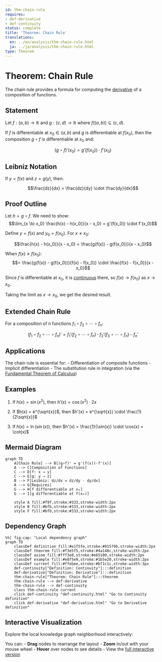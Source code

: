 ```yaml
---
id: thm-chain-rule
requires:
- def-derivative
- def-continuity
status: complete
title: 'Theorem: Chain Rule'
translations:
  en: ../en/analysis/thm-chain-rule.html
  ja: ../ja/analysis/thm-chain-rule.html
type: Theorem
---
```


# Theorem: Chain Rule {#thm-chain-rule}

The chain rule provides a formula for computing the [derivative](def-derivative.qmd) of a composition of functions.

## Statement

Let $f: (a, b) \to \mathbb{R}$ and $g: (c, d) \to \mathbb{R}$ where $f((a, b)) \subseteq (c, d)$.

If $f$ is differentiable at $x_0 \in (a, b)$ and $g$ is differentiable at $f(x_0)$, then the composition $g \circ f$ is differentiable at $x_0$ and:

$$(g \circ f)'(x_0) = g'(f(x_0)) \cdot f'(x_0)$$

## Leibniz Notation

If $y = f(x)$ and $z = g(y)$, then:

$$\frac{dz}{dx} = \frac{dz}{dy} \cdot \frac{dy}{dx}$$

## Proof Outline

Let $h = g \circ f$. We need to show:
$$\lim_{x \to x_0} \frac{h(x) - h(x_0)}{x - x_0} = g'(f(x_0)) \cdot f'(x_0)$$

Define $y = f(x)$ and $y_0 = f(x_0)$. For $x \neq x_0$:

$$\frac{h(x) - h(x_0)}{x - x_0} = \frac{g(f(x)) - g(f(x_0))}{x - x_0}$$

When $f(x) \neq f(x_0)$:
$$= \frac{g(f(x)) - g(f(x_0))}{f(x) - f(x_0)} \cdot \frac{f(x) - f(x_0)}{x - x_0}$$

Since $f$ is differentiable at $x_0$, it is [continuous](def-continuity.qmd) there, so $f(x) \to f(x_0)$ as $x \to x_0$.

Taking the limit as $x \to x_0$, we get the desired result.

## Extended Chain Rule

For a composition of $n$ functions $f_1 \circ f_2 \circ \cdots \circ f_n$:

$$(f_1 \circ f_2 \circ \cdots \circ f_n)' = f_1'(f_2 \circ \cdots \circ f_n) \cdot f_2'(f_3 \circ \cdots \circ f_n) \cdots f_n'$$

## Applications

The chain rule is essential for:
- Differentiation of composite functions
- Implicit differentiation
- The substitution rule in integration (via the [Fundamental Theorem of Calculus](thm-fundamental-calculus.qmd))

## Examples

1. If $h(x) = \sin(x^2)$, then $h'(x) = \cos(x^2) \cdot 2x$

2. If $h(x) = e^{\sqrt{x}}$, then $h'(x) = e^{\sqrt{x}} \cdot \frac{1}{2\sqrt{x}}$

3. If $h(x) = \ln(\sin(x))$, then $h'(x) = \frac{1}{\sin(x)} \cdot \cos(x) = \cot(x)$

## Mermaid Diagram

```mermaid
graph TD
    A[Chain Rule] --> B[(g∘f)' = g'(f(x))·f'(x)]
    A --> C[Composition of Functions]
    C --> D[f: x → y]
    C --> E[g: y → z]
    B --> F[Leibniz: dz/dx = dz/dy · dy/dx]
    A --> G[Requires]
    G --> H[f differentiable at x₀]
    G --> I[g differentiable at f(x₀)]

    style A fill:#f9f,stroke:#333,stroke-width:2px
    style B fill:#bfb,stroke:#333,stroke-width:2px
    style F fill:#bfb,stroke:#333,stroke-width:2px
```

## Dependency Graph

```mermaid
%%| fig-cap: "Local dependency graph"
graph TD
    classDef definition fill:#e1f5fe,stroke:#01579b,stroke-width:2px
    classDef theorem fill:#f3e5f5,stroke:#4a148c,stroke-width:2px
    classDef axiom fill:#fff3e0,stroke:#e65100,stroke-width:2px
    classDef example fill:#e8f5e9,stroke:#1b5e20,stroke-width:2px
    classDef current fill:#ffebee,stroke:#b71c1c,stroke-width:3px
    def-continuity["Definition: Continuity"]:::definition
    def-derivative["Definition: Derivative"]:::definition
    thm-chain-rule["Theorem: Chain Rule"]:::theorem
    thm-chain-rule --> def-derivative
    thm-chain-rule --> def-continuity
    class thm-chain-rule current
    click def-continuity "def-continuity.html" "Go to Continuity definition"
    click def-derivative "def-derivative.html" "Go to Derivative definition"
```

## Interactive Visualization

Explore the local knowledge graph neighborhood interactively:

::: {.graph-viz data-id="thm-chain-rule" data-width="700" data-height="500"}
:::

You can:
- **Drag** nodes to rearrange the layout
- **Zoom** in/out with your mouse wheel
- **Hover** over nodes to see details
- View the [full interactive version](../../output/interactive/thm-chain-rule.html){target="_blank"}
